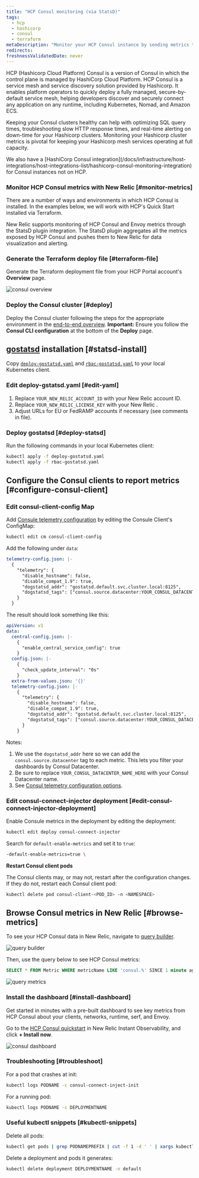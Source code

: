 ```yaml
---
title: "HCP Consul monitoring (via StatsD)"
tags:
  - hcp
  - hashicorp
  - consul
  - terraform
metaDescription: "Monitor your HCP Consul instance by sending metrics to New Relic via Statsd"
redirects: 
freshnessValidatedDate: never
---
```






HCP (Hashicorp Cloud Platform) Consul is a version of Consul in which the control plane is managed by HashiCorp Cloud Platform. HCP Consul is a service mesh and service discovery solution provided by Hashicorp. It enables platform operators to quickly deploy a fully managed, secure-by-default service mesh, helping developers discover and securely connect any application on any runtime, including Kubernetes, Nomad, and Amazon ECS.

Keeping your Consul clusters healthy can help with optimizing SQL query times, troubleshooting slow HTTP response times, and real-time alerting on down-time for your Hashicorp clusters. Monitoring your Hashicorp cluster metrics is pivotal for keeping your Hashicorp mesh services operating at full capacity.

<Callout variant="tip">
We also have a [HashiCorp Consul integration](/docs/infrastructure/host-integrations/host-integrations-list/hashicorp-consul-monitoring-integration) for Consul instances not on HCP.  
</Callout>

### Monitor HCP Consul metrics with New Relic [#monitor-metrics]

There are a number of ways and environments in which HCP Consul is installed. In the examples below, we will work with HCP's Quick Start installed via Terraform.

New Relic supports monitoring of HCP Consul and Envoy metrics through the StatsD plugin integration. The StatsD plugin aggregates all the metrics exposed by HCP Consul and pushes them to New Relic for data visualization and alerting.

### Generate the Terraform deploy file [#terraform-file]

Generate the Terraform deployment file from your HCP Portal account's <DoNotTranslate>**Overview**</DoNotTranslate> page.

<img
  title="consul overview"
  alt="consul overview"
  src={infrastructureConsulOverview}
/>

### Deploy the Consul cluster [#deploy]

Deploy the Consul cluster following the steps for the appropriate environment in the [end-to-end overview](https://learn.hashicorp.com/tutorials/cloud/consul-end-to-end-overview). <DoNotTranslate>**Important:**</DoNotTranslate> Ensure you follow the <DoNotTranslate>**Consul CLI configuration**</DoNotTranslate> at the bottom of the <DoNotTranslate>**Deploy**</DoNotTranslate> page.

## [gostatsd](https://github.com/atlassian/gostatsd) installation [#statsd-install]

Copy [`deploy-gostatsd.yaml`](https://github.com/newrelic-experimental/hashicorp-quickstart-annex/blob/main/hcp-consul/deploy-gostatsd.yaml) and [`rbac-gostatsd.yaml`](https://github.com/newrelic-experimental/hashicorp-quickstart-annex/blob/main/hcp-consul/rbac-gostatsd.yaml) to your local Kubernetes client.

### Edit deploy-gstatsd.yaml [#edit-yaml]

1. Replace `YOUR_NEW_RELIC_ACCOUNT_ID` with your New Relic account ID.
2. Replace `YOUR_NEW_RELIC_LICENSE_KEY` with your New Relic <InlinePopover type="licenseKey" />.
3. Adjust URLs for EU or FedRAMP accounts if necessary (see comments in file).

### Deploy gostatsd [#deploy-statsd]

Run the following commands in your local Kubernetes client:

```bash
kubectl apply -f deploy-gostatsd.yaml
kubectl apply -f rbac-gostatsd.yaml
```

## Configure the Consul clients to report metrics [#configure-consul-client]

### Edit consul-client-config Map

Add [Consule telemetry configuration](https://www.consul.io/docs/agent/telemetry) by editing the Consule Client's ConfigMap:

```bash
kubectl edit cm consul-client-config
```

Add the following under `data`:

```yaml
telemetry-config.json: |-
  {   
    "telemetry": {
      "disable_hostname": false,
      "disable_compat_1.9": true,
      "dogstatsd_addr": "gostatsd.default.svc.cluster.local:8125",
      "dogstatsd_tags": ["consul.source.datacenter:YOUR_CONSUL_DATACENTER_NAME_HERE"]
    }
  }
```

The result should look something like this:

```yaml
apiVersion: v1
data:
  central-config.json: |-
    {   
      "enable_central_service_config": true
    }   
  config.json: |-
    {   
      "check_update_interval": "0s"
    }   
  extra-from-values.json: '{}'
  telemetry-config.json: |-
    {   
      "telemetry": {
        "disable_hostname": false,
        "disable_compat_1.9": true,
        "dogstatsd_addr": "gostatsd.default.svc.cluster.local:8125",
        "dogstatsd_tags": ["consul.source.datacenter:YOUR_CONSUL_DATACENTER_NAME_HERE"]
      }   
    }  
```

Notes: 

1. We use the `dogstatsd_addr` here so we can add the `consul.source.datacenter` tag to each metric. This lets you filter your dashboards by Consul Datacenter.
2. Be sure to replace `YOUR_CONSUL_DATACENTER_NAME_HERE` with your Consul Datacenter name.
3. See [Consul telemetry configuration options](https://www.consul.io/docs/agent/config/config-files#telemetry).

### Edit consul-connect-injector deployment [#edit-consul-connect-injector-deployment]

Enable Consule metrics in the deployment by editing the deployment:

```bash
kubectl edit deploy consul-connect-injector
```

Search for `default-enable-metrics` and set it to `true`:

```bash
-default-enable-metrics=true \
```

<DoNotTranslate>**Restart Consul client pods**</DoNotTranslate> 

The Consul clients may, or may not, restart after the configuration changes. If they do not, restart each Consul client pod:

```bash
kubectl delete pod consul-client-<POD_ID> -n <NAMESPACE>
```

## Browse Consul metrics in New Relic [#browse-metrics]

To see your HCP Consul data in New Relic, navigate to [query builder](/docs/query-your-data/explore-query-data/query-builder/introduction-query-builder/).

<img
  title="query builder"
  alt="query builder"
  src={infrastructureQueryBuilder}
/>

Then, use the query below to see HCP Consul metrics:

```sql
SELECT * FROM Metric WHERE metricName LIKE 'consul.%' SINCE 1 minute ago
```

<img
  title="query metrics"
  alt="query metrics"
  src={infrastructureQueryMetrics}
/>

### Install the dashboard [#install-dashboard]

Get started in minutes with a pre-built dashboard to see key metrics from HCP Consul about your clients, networks, runtime, serf, and Envoy.

Go to the [HCP Consul quickstart](https://newrelic.com/instant-observability/hcp-consul) in New Relic Instant Observability, and click <DoNotTranslate>**+ Install now**</DoNotTranslate>.

<img
  title="consul dashboard"
  alt="consul dashboard"
  src={infrastructureConsulDashboard}
/>

### Troubleshooting [#troubleshoot]

For a pod that crashes at init:

```bash
kubectl logs PODNAME -c consul-connect-inject-init
```

For a running pod:
```bash
kubectl logs PODNAME -c DEPLOYMENTNAME
```

### Useful kubectl snippets [#kubectl-snippets]

Delete all pods:

```bash
kubectl get pods | grep PODNAMEPREFIX | cut -f 1 -d ' ' | xargs kubectl delete pods
```

Delete a deployment and pods it generates:

```bash
kubectl delete deployment DEPLOYMENTNAME -n default
```
